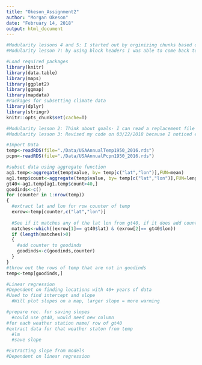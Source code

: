 ```yaml
---
title: "Okeson_Assignment2"
author: "Morgan Okeson"
date: "February 14, 2018"
output: html_document
---
```


<!---Chunk for prep--->
```r
#Modularity lessons 4 and 5: I started out by orginizing chunks based on what I knew I had to do- 1) what I would need for input 2) what I would get an an output, 3) type of code I would need to write.
#Modularity lesson 7: by using block headers I was able to come back to the code I wanted to write later and have an idea of the direction I had planned out. 

#Load required packages
library(knitr)
library(data.table)
library(maps)
library(ggplot2)
library(ggmap)
library(mapdata)
#Packages for subsetting climate data
library(dplyr)
library(stringr)
knitr::opts_chunk$set(cache=T)

```

<!---Chunk for loading the data--->
```r
#Modularity lesson 2: Think about goals- I can read a replacement file easily here and won't have to change the code below
#Modularity lesson 3: Revised my code on 03/22/2018 because I noticed errors and found better ways to clean the data

#Import Data
temp<-readRDS(file="./Data/USAAnnualTemp1950_2016.rds")
pcpn<-readRDS(file="./Data/USAAnnualPcpn1950_2016.rds")

```

<!---Chunk for subsetting the data--->
```r
#subset data using aggregate function
ag1.temp<-aggregate(temp$value, by= temp[c("lat","lon")],FUN=mean)
ag1.temp$count<-aggregate(temp$value, by= temp[c("lat","lon")],FUN=length)[,3]
gt40<-ag1.temp[ag1.temp$count>40,]
goodinds<-c()
for (counter in 1:nrow(temp))
{
  #extract lat and lon for row counter of temp
  exrow<-temp[counter,c("lat","lon")]
  
  #See if it matches any of the lat lon from gt40, if it does add counter into goodinds
  matches<-which((exrow[1]== gt40$lat) & (exrow[2]== gt40$lon))
  if (length(matches)>0)
  {
    #add counter to goodinds
    goodinds<-c(goodinds,counter)
  }
}
#throw out the rows of temp that are not in goodinds
temp<-temp[goodinds,]

```

<!---Chunk for Linear Regression--->
```r
#Linear regression
#Dependent on finding locations with 40+ years of data
#Used to find intercept and slope
  #Will plot slopes on a map, larger slope = more warming

#prepare rec. for saving slopes
  #could use gt40, would need new column 
#for each weather station name/ row of gt40
#extract data for that weather staton from temp
  #lm
  #save slope


```

<!---Chunk for extracting slope--->
```r
#Extracting slope from models
#Dependent on linear regression

```

<!---Chunk for cleaning dataframe--->
```r


```

<!---Chunk for preparing for mapping--->
```r


```

<!---Chunk for Precip Map--->
```r

```

<!---Chunk for Temp Map--->
```r

```